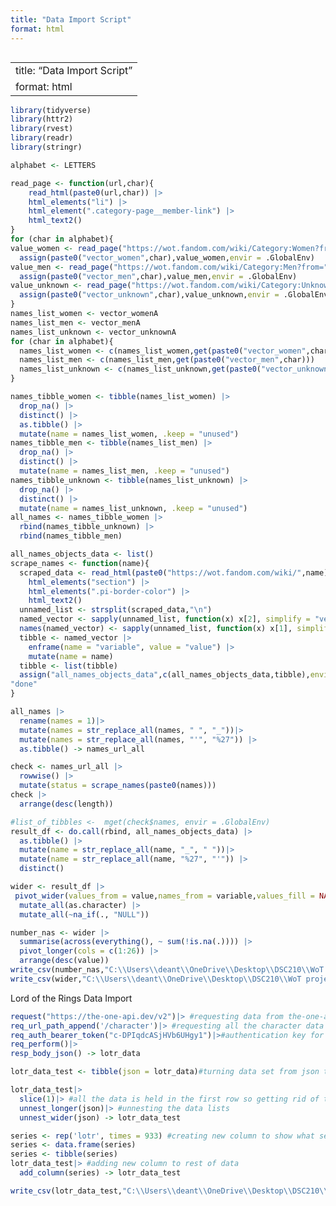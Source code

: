 ```yaml
---
title: "Data Import Script"
format: html
---
```


```r

```

---
title: "Data Import Script"
format: html
---

```r
library(tidyverse)
library(httr2)
library(rvest)
library(readr)
library(stringr)
```

```r

alphabet <- LETTERS

read_page <- function(url,char){
    read_html(paste0(url,char)) |> 
    html_elements("li") |> 
    html_element(".category-page__member-link") |>
    html_text2()
}
for (char in alphabet){
value_women <- read_page("https://wot.fandom.com/wiki/Category:Women?from=",char)
  assign(paste0("vector_women",char),value_women,envir = .GlobalEnv)
value_men <- read_page("https://wot.fandom.com/wiki/Category:Men?from=",char)
  assign(paste0("vector_men",char),value_men,envir = .GlobalEnv)
value_unknown <- read_page("https://wot.fandom.com/wiki/Category:Unknown_gender?from=",char)
  assign(paste0("vector_unknown",char),value_unknown,envir = .GlobalEnv)
}
names_list_women <- vector_womenA
names_list_men <- vector_menA
names_list_unknown <- vector_unknownA
for (char in alphabet){
  names_list_women <- c(names_list_women,get(paste0("vector_women",char)))
  names_list_men <- c(names_list_men,get(paste0("vector_men",char)))
  names_list_unknown <- c(names_list_unknown,get(paste0("vector_unknown",char)))
}

names_tibble_women <- tibble(names_list_women) |> 
  drop_na() |> 
  distinct() |> 
  as.tibble() |> 
  mutate(name = names_list_women, .keep = "unused")
names_tibble_men <- tibble(names_list_men) |> 
  drop_na() |> 
  distinct() |> 
  mutate(name = names_list_men, .keep = "unused")
names_tibble_unknown <- tibble(names_list_unknown) |> 
  drop_na() |> 
  distinct() |> 
  mutate(name = names_list_unknown, .keep = "unused")
all_names <- names_tibble_women |> 
  rbind(names_tibble_unknown) |> 
  rbind(names_tibble_men)


```

```r
all_names_objects_data <- list()
scrape_names <- function(name){
  scraped_data <- read_html(paste0("https://wot.fandom.com/wiki/",name)) |> 
    html_elements("section") |> 
    html_elements(".pi-border-color") |>
    html_text2()
  unnamed_list <- strsplit(scraped_data,"\n")
  named_vector <- sapply(unnamed_list, function(x) x[2], simplify = "vector")
  names(named_vector) <- sapply(unnamed_list, function(x) x[1], simplify = "vector")
  tibble <- named_vector |> 
    enframe(name = "variable", value = "value") |> 
    mutate(name = name)
  tibble <- list(tibble)
  assign("all_names_objects_data",c(all_names_objects_data,tibble),envir = .GlobalEnv)
"done"
}

```



```r
all_names |>
  rename(names = 1)|>
  mutate(names = str_replace_all(names, " ", "_"))|>
  mutate(names = str_replace_all(names, "'", "%27")) |> 
  as.tibble() -> names_url_all
```
```r

check <- names_url_all |> 
  rowwise() |> 
  mutate(status = scrape_names(paste0(names)))
check |> 
  arrange(desc(length))
```
```r
#list_of_tibbles <-  mget(check$names, envir = .GlobalEnv)
result_df <- do.call(rbind, all_names_objects_data) |> 
  as.tibble() |> 
  mutate(name = str_replace_all(name, "_", " "))|>
  mutate(name = str_replace_all(name, "%27", "'")) |> 
  distinct()

wider <- result_df |> 
 pivot_wider(values_from = value,names_from = variable,values_fill = NA) |> 
  mutate_all(as.character) |> 
  mutate_all(~na_if(., "NULL"))

number_nas <- wider |> 
  summarise(across(everything(), ~ sum(!is.na(.)))) |> 
  pivot_longer(cols = c(1:26)) |> 
  arrange(desc(value))
write_csv(number_nas,"C:\\Users\\deant\\OneDrive\\Desktop\\DSC210\\WoT project\\wot-data\\data\\number_nas.csv")
write_csv(wider,"C:\\Users\\deant\\OneDrive\\Desktop\\DSC210\\WoT project\\wot-data\\data\\Clean_wot_data.csv")
```

Lord of the Rings Data Import

```r
request("https://the-one-api.dev/v2")|> #requesting data from the-one-api
req_url_path_append('/character')|> #requesting all the character data from the api
req_auth_bearer_token("c-DPIqdcASjHVb6UHgy1")|>#authentication key for the api
req_perform()|>
resp_body_json() -> lotr_data
```


```r
lotr_data_test <- tibble(json = lotr_data)#turning data set from json to tibble for easier unnesting
```

```r
lotr_data_test|>
  slice(1)|> #all the data is held in the first row so getting rid of the rest
  unnest_longer(json)|> #unnesting the data lists
  unnest_wider(json) -> lotr_data_test
```

```r
series <- rep('lotr', times = 933) #creating new column to show what series each row is from
series <- data.frame(series)
series <- tibble(series)
lotr_data_test|> #adding new column to rest of data
  add_column(series) -> lotr_data_test
```
```r
write_csv(lotr_data_test,"C:\\Users\\deant\\OneDrive\\Desktop\\DSC210\\WoT project\\wot-data\\data\\imported_data\\lotr_raw.csv")
```
